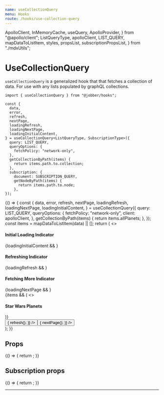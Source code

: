 ```yaml
---
name: useCollectionQuery
menu: Hooks
route: /hooks/use-collection-query
---
```


  ApolloClient,
  InMemoryCache,
  useQuery,
  ApolloProvider,
} from "@apollo/client";
  ListQueryType,
  apolloClient,
  LIST_QUERY,
  mapDataToListItem,
  styles,
  propsList,
  subscriptionPropsList,
} from "./mdxUtils";

# UseCollectionQuery

`useCollectionQuery` is a generalized hook that that fetches a collection of
data. For use with any lists populated by graphQL collections.

```tsx
import { useCollectionQuery } from "@jobber/hooks";

const {
  data,
  error,
  refresh,
  nextPage,
  loadingRefresh,
  loadingNextPage,
  loadingInitialContent,
} = useCollectionQuery<ListQueryType, SubscriptionType>({
  query: LIST_QUERY,
  queryOptions: {
    fetchPolicy: "network-only",
  },
  getCollectionByPath(items) {
    return items.path.to.collection;
  },
  subscription: {
    document: SUBSCRIPTION_QUERY,
    getNodeByPath(items) {
      return items.path.to.node;
    },
});
```

<Playground>
  {() => {
    const {
      data,
      error,
      refresh,
      nextPage,
      loadingRefresh,
      loadingNextPage,
      loadingInitialContent,
    } = useCollectionQuery({
      query: LIST_QUERY,
      queryOptions: {
        fetchPolicy: "network-only",
        client: apolloClient,
      },
      getCollectionByPath(items) {
        return items.allPlanets;
      },
    });
    const items = mapDataToListItem(data) || [];
    return (
      <>
        <div style={styles.spinners}>
          <div style={styles.loadingIndicator}>
            <h4>Initial Loading Indicator</h4>
            {loadingInitialContent && <Spinner />}
          </div>
          <div style={styles.loadingIndicator}>
            <h4>Refreshing Indicator</h4>
            {loadingRefresh && <Spinner />}
          </div>
          <div style={styles.loadingIndicator}>
            <h4>Fetching More Indicator</h4>
            {loadingNextPage && <Spinner />}
          </div>
        </div>
        <Divider />
        <div>
          {items && (
            <>
              <h4>Star Wars Planets</h4>
              <List items={items} />
            </>
          )}
        </div>
        <Divider />
        <div style={styles.actions}>
          <Button
            label={"Reload"}
            onClick={() => {
              refresh();
            }}
          />
          <Button
            label={"Fetch More"}
            onClick={() => {
              nextPage();
            }}
          />
        </div>
      </>
    );
  }}
</Playground>

## Props

<Playground>
  {() => {
    return <List items={propsList} />;
  }}
</Playground>

## Subscription props

<Playground>
  {() => {
    return <List items={subscriptionPropsList} />;
  }}
</Playground>

---
